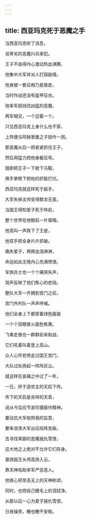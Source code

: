 ```yaml
---
---
---
```

title: 西亚玛克死于恶魔之手
---




当西亚玛克听了消息，

说卑劣的恶魔兴兵来犯。

王子不由得内心激动热血沸腾，

他集中大军并派人打探敌情。

他身披一套征袍乃是兽皮，

当时作战还没有盔甲征衣。

他率军抵挡住凶猛的恶魔，

两军相交，一个迎着一个。

只见西亚玛克上身什么也不穿，

上阵便与阿赫里曼之子扭作一团。

那恶魔从后一把紧紧抓住王子，

然后用猛力把他身躯压弯。

随即把王子一下掀下马鞍，

用手掌劈下把他的肝脏打烂。

西亚玛克就这样死于敌手，

大军失掉主帅变得群龙无首。

当国王得知爱子死于阵前，

整个世界在他眼前一片昏暗。

他高叫一声跌下了王座，

他双手把全身片片抓破。

痛失爱子，两颊血泪淋淋，

命运如此无情内心充满愤恨。

军旅兵士也一个个痛哭失声，

哭声反映了他们焦心的悲恸。

整队大军一齐拥到宫门之前，

宫门外列队一声声呼喊。

他们全身上下都穿着绿色服装

一个个双眼冒火面色焦黄。

飞禽走兽也一群群前来助战，

它们吼着叫着登上高山。

众人心怀悲愤走过国王宫门，

大队过处扬起一阵阵灰尘。

就这样在哀痛之中过了一年，

一日，终于造世主的天启下传。

传下的天启是吉祥的天音，

说从今后应节哀珍摄振作精神。

要动员大军依照我的旨意，

要率浩荡大军出征陷阵克敌。

去寻找卑鄙的恶魔报仇雪恨，

这大地之上绝对不允许它们存身。

基扬国王头颅高扬入云，

靠天神佑助率军严惩恶人。

他衷心把至高无上的天神称颂，

同时，也把自己睫毛上的泪拭净。

从那以后一心为爱子报仇雪恨，

日夜操劳，睡也睡不安稳。